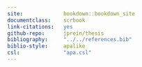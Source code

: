 ```yaml
--- 
site:             bookdown::bookdown_site
documentclass:    scrbook
link-citations:   yes
github-repo:      jprein/thesis
bibliography:     "../../references.bib"
biblio-style:     apalike
csl:              "apa.csl"
---
```


\frontmatter

\begin{titlepage}					
	\begin{center}
		\includegraphics[height=3.2cm]{logo.pdf}\\[40mm]
		
		\huge {\linespread{1.5} Rethinking Variation in Social Cognition: \\ Gaze Following across Individuals, Ages, and Communities}\\[30mm]
		
				
		\normalsize 
		Faculty of Sustainability \\ 
		at Leuphana University Lüneburg\\
		Submitted as a requirement for the award of the title of\\ [10mm]
		
		Doctor of Psychology\\
		-- Dr. rer. nat. --\\[10mm]
		
		Approved dissertation by\\
		Julia Christin Prein\\[10mm]
		
		born February 26, 1995 in Berlin-Kreuzberg, Germany
		
	\vspace*{\fill} 
	\end{center}
	
	\newpage
	\thispagestyle{empty}
	\begin{flushleft}
	  \begin{normalsize}
	  \vspace*{5mm}
	  
	  		Submitted on: \tabto*{45mm} October 1, 2024 \\
	  		
	  		Oral thesis defense on: \tabto*{45mm} February 26, 2025 \\
	  		
	  		Year of publication: \tabto*{45mm} 2025 \\[10mm]
	  		
	  		First supervisor: \tabto*{45mm} Prof.\,Dr.\, Manuel Bohn, \textit{Leuphana University Lüneburg}\\
				Second supervisor: \tabto*{45mm} Prof.\,Dr.\, Sebastian Wallot, \textit{Leuphana University Lüneburg}\\[5mm]
				First reviewer: \tabto*{45mm} Prof.\,Dr.\, Manuel Bohn, \textit{Leuphana University Lüneburg}\\
				Second reviewer: \tabto*{45mm} Prof.\,Dr.\, Sebastian Wallot, \textit{Leuphana University Lüneburg}\\
				Third reviewer: \tabto*{45mm} Prof.\,Dr.\, Daniel Haun, \textit{Leipzig University \& Max Planck Institute for\\
				\tabto*{45mm} Evolutionary Anthropology Leipzig}\\[10mm]
				
				The individual publications in the cumulative thesis are included in Appendix A of this framework paper and are or will be published as follows: \\[5mm]

Prein, J. C., Kalinke, S., Haun, D. B. M.\*, \& Bohn, M.\* (2024). TANGO: A reliable, open-source, browser-based task to assess individual differences in gaze understanding in 3 to 5-year-old children and adults. *Behavior Research Methods, 56*(3), 2469–2485. \mbox{\url{https://doi.org/10.3758/s13428-023-02159-5}} \\[5mm]

Prein, J. C., Maurits, L., Werwach, A., Haun, D. B. M.,\* \& Bohn, M.\* (2024). Variation in gaze following across the life span: A process-level perspective. *Developmental Science*, Article e13546. \mbox{\url{https://doi.org/10.1111/desc.13546}} \\[5mm]

Bohn, M.\*, Prein, J. C.\*, Ayikoru, A., Bednarski, F. M., Dzabatou, A., Frank, M. C., Henderson, A. M. E., Isabella, J., Kalbitz, J., Kanngiesser, P., Keşşafoğlu, D., Koymen, B., Manrique-Hernandez, M., Magazi, S., Mújica-Manrique, L., Ohlendorf, J., Olaoba, D., Pieters, W., Pope-Caldwell, S., … Haun, D. (2024). *A universal of human social cognition: Children from 17 communities process gaze in similar ways* [Manuscript submitted for publication]. PsyArXiv. \mbox{\url{https://doi.org/10.31234/osf.io/z3ahv}} \\[5mm]

Prein, J. C., Bednarski, F. M., Dzabatou, A., Frank, M. C., Henderson, A. M. E., Kalbitz, J., Kanngiesser, P., Keşşafoğlu, D., Koymen, B., Manrique-Hernandez, M., Magazi, S., Mújica-Manrique, L., Ohlendorf, J., Olaoba, D., Pieters, W., Pope-Caldwell, S., Sen, U., Slocombe, K., Sparks, R. Z., … Bohn, M. (2024). *Measuring variation in gaze following across communities, ages, and individuals – a showcase of the TANGO–CC* [Manuscript submitted for publication]. PsyArxiv. \mbox{\url{https://doi.org/10.31234/osf.io/fcq2g}} \\[10mm]
				
		\end{normalsize}
	\end{flushleft}
	
\end{titlepage}
